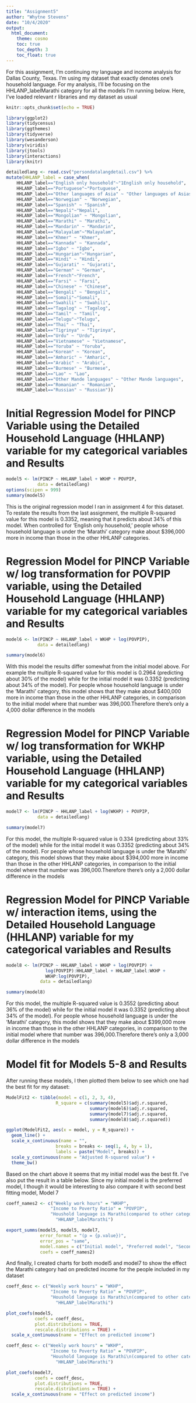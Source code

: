 ```yaml
---
title: "Assignment5"
author: "Whytne Stevens"
date: "10/4/2020"
output:
  html_document:
    theme: cosmo
    toc: true
    toc_depth: 3
    toc_float: true
---
```


For this assignment, I'm continuing my language and income analysis for Dallas County, Texas. I'm using my dataset that exactly denotes one's household language. For my analysis, I'll be focusing on the HHLANP_labelMarathi category for all the models I'm running below. Here, I've loaded relevant r libraries and my dataset as usual

```r
knitr::opts_chunk$set(echo = TRUE)
```


```r
library(ggplot2)
library(tidycensus)
library(ggthemes)
library(tidyverse)
library(wesanderson)
library(viridis)
library(jtools)
library(interactions)
library(knitr)
```



```r
detailedlang <- read.csv("persondatalangdetail.csv") %>%
mutate(HHLANP_label = case_when(
    HHLANP_label=="English only household"~"1English only household",
    HHLANP_label=="Portuguese"~"Portuguese",
    HHLANP_label=="Other languages of Asia" ~ "Other languages of Asias",
    HHLANP_label=="Norwegian" ~ "Norwegian",
    HHLANP_label=="Spanish" ~ "Spanish",
    HHLANP_label=="Nepali"~"Nepali",
    HHLANP_label=="Mongolian" ~ "Mongolian",
    HHLANP_label=="Marathi" ~ "Marathi",
    HHLANP_label=="Mandarin" ~ "Mandarin",
    HHLANP_label=="Malayalam"~"Malayalam",
    HHLANP_label=="Khmer" ~ "Khmer",
    HHLANP_label=="Kannada" ~ "Kannada",
    HHLANP_label=="Igbo" ~ "Igbo",
    HHLANP_label=="Hungarian"~"Hungarian",
    HHLANP_label=="Hindi" ~ "Hindi",
    HHLANP_label=="Gujarati" ~ "Gujarati",
    HHLANP_label=="German" ~ "German",
    HHLANP_label=="French"~"French",
    HHLANP_label=="Farsi" ~ "Farsi",
    HHLANP_label=="Chinese" ~ "Chinese",
    HHLANP_label=="Bengali" ~ "Bengali",
    HHLANP_label=="Somali"~"Somali",
    HHLANP_label=="Swahili" ~ "Swahili",
    HHLANP_label=="Tagalog" ~ "Tagalog",
    HHLANP_label=="Tamil" ~ "Tamil",
    HHLANP_label=="Telugu"~"Telugu",
    HHLANP_label=="Thai" ~ "Thai",
    HHLANP_label=="Tigrinya" ~ "Tigrinya",
    HHLANP_label=="Urdu" ~ "Urdu",
    HHLANP_label=="Vietnamese" ~ "Vietnamese",
    HHLANP_label=="Yoruba" ~ "Yoruba",
    HHLANP_label=="Korean" ~ "Korean",
    HHLANP_label=="Amharic" ~ "Amharic",
    HHLANP_label=="Arabic" ~ "Arabic",
    HHLANP_label=="Burmese" ~ "Burmese",
    HHLANP_label=="Lao" ~ "Lao",
    HHLANP_label=="Other Mande languages" ~ "Other Mande languages",
    HHLANP_label=="Romanian" ~ "Romanian",
    HHLANP_label=="Russian" ~ "Russian"))

```






# Initial Regression Model for PINCP Variable using the Detailed Household Language (HHLANP) variable for my categorical variables and Results


```r
model5 <- lm(PINCP ~ HHLANP_label + WKHP + POVPIP, 
            data = detailedlang)
options(scipen = 999)
summary(model5)
```
This is the original regression model I ran in assignment 4 for this dataset. To restate the results from the last assignment, the multiple R-squared value for this model is 0.3352, meaning that it predicts about 34% of this model. When controlled for 'English only household,' people whose household language is under the 'Marathi' category make about $396,000 more in income than those in the other HHLANP categories. 



# Regression Model for PINCP Variable w/ log transformation for POVPIP variable, using the Detailed Household Language (HHLANP) variable for my categorical variables and Results
```r
model6 <- lm(PINCP ~ HHLANP_label + WKHP + log(POVPIP), 
            data = detailedlang)

summary(model6)
```
With this model the results differ somewhat from the initial model above. For example the multiple R-squared value for this model is 0.2964 (predicting about 30% of the model) while for the initial model it was 0.3352 (predicting about 34% of the model).  For people whose household language is under the 'Marathi' category, this model shows that they make about $400,000 more in income than those in the other HHLANP categories, in comparison to the initial model where that number was 396,000.Therefore there's only a 4,000 dollar difference in the models


# Regression Model for PINCP Variable w/ log transformation for WKHP variable, using the Detailed Household Language (HHLANP) variable for my categorical variables and Results
```r
model7 <- lm(PINCP ~ HHLANP_label + log(WKHP) + POVPIP, 
            data = detailedlang)

summary(model7)
```
For this model, the multiple R-squared value is 0.334 (predicting about 33% of the model) while for the initial model it was 0.3352 (predicting about 34% of the model).  For people whose household language is under the 'Marathi' category, this model shows that they make about $394,000 more in income than those in the other HHLANP categories, in comparison to the initial model where that number was 396,000.Therefore there's only a 2,000 dollar difference in the models

# Regression Model for PINCP Variable w/ interaction items, using the Detailed Household Language (HHLANP) variable for my categorical variables and Results
```r
model8 <- lm(PINCP ~ HHLANP_label + WKHP + log(POVPIP) +
               log(POVPIP):HHLANP_label + HHLANP_label:WKHP +
               WKHP:log(POVPIP), 
             data = detailedlang)

summary(model8)
```

For this model, the multiple R-squared value is 0.3552 (predicting about 36% of the model) while for the initial model it was 0.3352 (predicting about 34% of the model).  For people whose household language is under the 'Marathi' category, this model shows that they make about $399,000 more in income than those in the other HHLANP categories, in comparison to the initial model where that number was 396,000.Therefore there's only a 3,000 dollar difference in the models


# Model fit for Models 5-8 and Results

After running these models, I then plotted them below to see which one had the best fit for my dataset:


```r
ModelFit2 <- tibble(model = c(1, 2, 3, 4),
                   R_square = c(summary(model5)$adj.r.squared,
                                summary(model6)$adj.r.squared,
                                summary(model7)$adj.r.squared,
                                summary(model8)$adj.r.squared))

ggplot(ModelFit2, aes(x = model, y = R_square)) +
  geom_line() +
  scale_x_continuous(name = "",
                   breaks = breaks <- seq(1, 4, by = 1),
                   labels = paste("Model", breaks)) +
  scale_y_continuous(name = "Adjusted R-squared value") +
  theme_bw()
```


Based on the chart above it seems that my initial model was the best fit. I've also put the result in a table below. Since my initial model is the preferred model, I though it would be interesting to also compare it with second best fitting model, Model 7



```r
coeff_names2 <- c("Weekly work hours" = "WKHP",
                 "Income to Poverty Ratio" = "POVPIP",
                 "Houshold language is Marathi(compared to other categories of detailed household languages)" = 
                   "HHLANP_labelMarathi")

export_summs(model5, model5, model7, 
             error_format = "(p = {p.value})",
             error_pos = "same",
             model.names = c("Initial model", "Preferred model", "Second Best Model"),
             coefs = coeff_names2)
```

And finally, I created charts for both model5 and model7 to show the effect the Marathi category had on predicted income for the people included in my dataset

```r
coeff_desc <- c("Weekly work hours" = "WKHP",
                 "Income to Poverty Ratio" = "POVPIP",
                 "Houshold language is Marathi\n(compared to other categories \nof detailed household languages)" = 
                   "HHLANP_labelMarathi")

plot_coefs(model5, 
           coefs = coeff_desc,
           plot.distributions = TRUE,
           rescale.distributions = TRUE) +
  scale_x_continuous(name = "Effect on predicted income")
```


```r
coeff_desc <- c("Weekly work hours" = "WKHP",
                 "Income to Poverty Ratio" = "POVPIP",
                 "Houshold language is Marathi\n(compared to other categories \nof detailed household languages)" = 
                   "HHLANP_labelMarathi")

plot_coefs(model7, 
           coefs = coeff_desc,
           plot.distributions = TRUE,
           rescale.distributions = TRUE) +
  scale_x_continuous(name = "Effect on predicted income")
```


